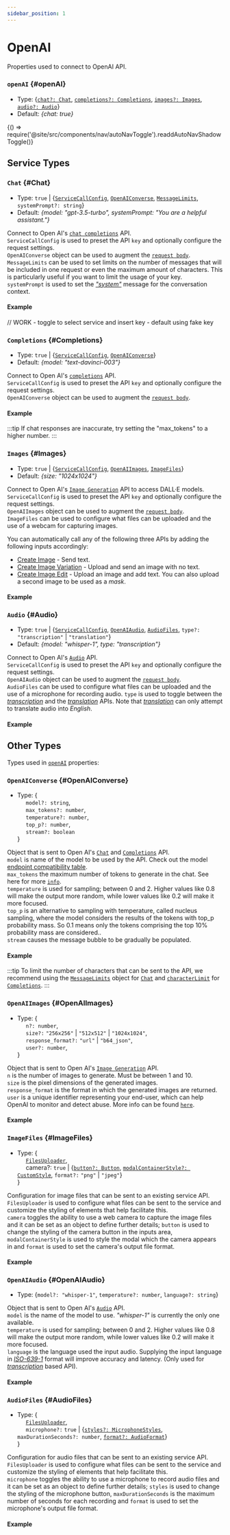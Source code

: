 ```yaml
---
sidebar_position: 1
---
```


# OpenAI

Properties used to connect to OpenAI API.

### `openAI` {#openAI}

- Type: {[`chat?: Chat`](HERE), [`completions?: Completions`](HERE), [`images?: Images`](HERE), [`audio?: Audio`](HERE)}
- Default: _{chat: true}_


<BrowserOnly>{() => require('@site/src/components/nav/autoNavToggle').readdAutoNavShadowToggle()}</BrowserOnly>

## Service Types

### `Chat` {#Chat}

- Type: `true` | {[`ServiceCallConfig`](HERE), [`OpenAIConverse`](HERE), [`MessageLimits`](HERE), `systemPrompt?: string`}
- Default: _{model: "gpt-3.5-turbo", systemPrompt: "You are a helpful assistant."}_

Connect to Open AI's [`chat completions`](https://platform.openai.com/docs/api-reference/chat/create) API. <br />
`ServiceCallConfig` is used to preset the API `key` and optionally configure the request settings. <br />
`OpenAIConverse` object can be used to augment the [`request body`](https://platform.openai.com/docs/api-reference/chat/create). <br />
`MessageLimits` can be used to set limits on the number of messages that will be included in one request or even the maximum amount of characters. This is particularly useful
if you want to limit the usage of your key. <br />
`systemPrompt` is used to set the [_"system"_](https://platform.openai.com/docs/api-reference/chat/create) message for the conversation context. <br />

#### Example

// WORK - toggle to select service and insert key - default using fake key

<ComponentContainer>
  <AiAssistantBrowser
    service={{
      openAI: {
        chat: {key: 'placeholder key', stream: true, max_tokens: 2000, systemPrompt: 'Assist me with anything you can'},
      },
    }}
  ></AiAssistantBrowser>
</ComponentContainer>

<LineBreak></LineBreak>

### `Completions` {#Completions}

- Type: `true` | {[`ServiceCallConfig`](HERE), [`OpenAIConverse`](HERE)}
- Default: _{model: "text-davinci-003"}_

Connect to Open AI's [`completions`](https://platform.openai.com/docs/api-reference/completions/create) API. <br />
`ServiceCallConfig` is used to preset the API `key` and optionally configure the request settings. <br />
`OpenAIConverse` object can be used to augment the [`request body`](https://platform.openai.com/docs/api-reference/chat/create). <br />

#### Example

<ComponentContainer>
  <AiAssistantBrowser
    service={{
      openAI: {
        completions: {key: 'placeholder key', stream: true, max_tokens: 2000},
      },
    }}
  ></AiAssistantBrowser>
</ComponentContainer>

<LineBreak></LineBreak>

:::tip
If chat responses are inaccurate, try setting the "max_tokens" to a higher number.
:::

<LineBreak></LineBreak>

### `Images` {#Images}

- Type: `true` | {[`ServiceCallConfig`](HERE), [`OpenAIImages`](HERE), [`ImageFiles`](HERE)}
- Default: _{size: "1024x1024"}_

Connect to Open AI's [`Image Generation`](https://platform.openai.com/docs/guides/images) API to access DALL·E models. <br />
`ServiceCallConfig` is used to preset the API `key` and optionally configure the request settings. <br />
`OpenAIImages` object can be used to augment the [`request body`](https://platform.openai.com/docs/api-reference/images/create). <br />
`ImageFiles` can be used to configure what files can be uploaded and the use of a webcam for capturing images. <br />

You can automatically call any of the following three APIs by adding the following inputs accordingly:

- [Create Image](https://platform.openai.com/docs/api-reference/images/create) - Send text.
- [Create Image Variation](https://platform.openai.com/docs/api-reference/images/create-variation) - Upload and send an image with no text.
- [Create Image Edit](https://platform.openai.com/docs/api-reference/images/create-edit) - Upload an image and add text. You can also upload a second image to be used as a _mask_.

#### Example

<ComponentContainer>
  <AiAssistantBrowser
    service={{
      openAI: {
        images: {key: 'placeholder key', size: '1024x1024', camera: true},
      },
    }}
  ></AiAssistantBrowser>
</ComponentContainer>

<LineBreak></LineBreak>

### `Audio` {#Audio}

- Type: `true` | {[`ServiceCallConfig`](HERE), [`OpenAIAudio`](HERE), [`AudioFiles`](HERE), `type?:` `"transcription"` | `"translation"`}
- Default: _{model: "whisper-1", type: "transcription"}_

Connect to Open AI's [`Audio`](https://platform.openai.com/docs/api-reference/audio) API. <br />
`ServiceCallConfig` is used to preset the API `key` and optionally configure the request settings. <br />
`OpenAIAudio` object can be used to augment the [`request body`](https://platform.openai.com/docs/api-reference/audio/create). <br />
`AudioFiles` can be used to configure what files can be uploaded and the use of a microphone for recording audio.
`type` is used to toggle between the [_transcription_](https://platform.openai.com/docs/api-reference/audio/create) and the [_translation_](https://platform.openai.com/docs/api-reference/audio/create) APIs.
Note that [_translation_](https://platform.openai.com/docs/api-reference/audio/create) can only attempt to translate audio into _English_.

#### Example

<ComponentContainer>
  <AiAssistantBrowser
    service={{
      openAI: {
        audio: {key: 'placeholder key', microphone: true},
      },
    }}
  ></AiAssistantBrowser>
</ComponentContainer>

<LineBreak></LineBreak>

## Other Types

Types used in [`openAI`](HERE) properties:

### `OpenAIConverse` {#OpenAIConverse}

- Type: {<br />
  &nbsp;&nbsp;&nbsp;&nbsp; `model?: string`, <br />
  &nbsp;&nbsp;&nbsp;&nbsp; `max_tokens?: number`, <br />
  &nbsp;&nbsp;&nbsp;&nbsp; `temperature?: number`, <br />
  &nbsp;&nbsp;&nbsp;&nbsp; `top_p?: number`, <br />
  &nbsp;&nbsp;&nbsp;&nbsp; `stream?: boolean` <br />
  }

Object that is sent to Open AI's [`Chat`](https://platform.openai.com/docs/api-reference/chat/create) and [`Completions`](https://platform.openai.com/docs/api-reference/completions/create) API. <br />
`model` is name of the model to be used by the API. Check out the model [endpoint compatibility table](https://platform.openai.com/docs/models/model-endpoint-compatibility). <br />
`max_tokens` the maximum number of tokens to generate in the chat. See here for more [`info`](https://platform.openai.com/tokenizer). <br />
`temperature` is used for sampling; between 0 and 2. Higher values like 0.8 will make the output more random, while lower values like 0.2 will make it more focused. <br />
`top_p` is an alternative to sampling with temperature, called nucleus sampling, where the model considers the results of the tokens with top_p probability mass. So 0.1 means only the tokens comprising the top 10% probability mass are considered.. <br />
`stream` causes the message bubble to be gradually be populated.

#### Example

<ComponentContainer>
  <AiAssistantBrowser
    service={{
      openAI: {
        chat: {
          key: 'placeholder key',
          model: 'gpt-4',
          stream: true,
          max_tokens: 2000,
          temperature: 1,
          top_p: 1,
        },
      },
    }}
  ></AiAssistantBrowser>
</ComponentContainer>

<LineBreak></LineBreak>

:::tip
To limit the number of characters that can be sent to the API, we recommend using the [`MessageLimits`](HERE) object for [`Chat`](HERE)
and [`characterLimit`](HERE) for [`Completions`](HERE).
:::

<LineBreak></LineBreak>

### `OpenAIImages` {#OpenAIImages}

- Type: {<br />
  &nbsp;&nbsp;&nbsp;&nbsp; `n?: number`, <br />
  &nbsp;&nbsp;&nbsp;&nbsp; `size?:` `"256x256"` | `"512x512"` | `"1024x1024"`, <br />
  &nbsp;&nbsp;&nbsp;&nbsp; `response_format?:` `"url"` | `"b64_json"`, <br />
  &nbsp;&nbsp;&nbsp;&nbsp; `user?: number`, <br />
  }

Object that is sent to Open AI's [`Image Generation`](https://platform.openai.com/docs/guides/images) API. <br />
`n` is the number of images to generate. Must be between 1 and 10. <br />
`size` is the pixel dimensions of the generated images. <br />
`response_format` is the format in which the generated images are returned. <br />
`user` is a unique identifier representing your end-user, which can help OpenAI to monitor and detect abuse. More info can be found [`here`](https://platform.openai.com/docs/guides/safety-best-practices/end-user-ids). <br />

#### Example

<ComponentContainer>
  <AiAssistantBrowser
    service={{
      openAI: {
        images: {
          key: 'placeholder key',
          n: 2,
          size: '512x512',
          response_format: 'url',
        },
      },
    }}
  ></AiAssistantBrowser>
</ComponentContainer>

<LineBreak></LineBreak>

### `ImageFiles` {#ImageFiles}

- Type: {<br />
  &nbsp;&nbsp;&nbsp;&nbsp; [`FilesUploader`](HERE), <br />
  &nbsp;&nbsp;&nbsp;&nbsp; camera?: `true` | {[`button?: Button`](HERE), [`modalContainerStyle?: CustomStyle`](HERE), `format?:` `"png"` | `"jpeg"`} <br />
  }

Configuration for image files that can be sent to an existing service API. <br />
`FilesUploader` is used to configure what files can be sent to the service and customize the styling of elements that help facilitate this. <br />
`camera` toggles the ability to use a web camera to capture the image files and it can be set as an object to define further details; `button` is used to
change the styling of the camera button in the inputs area, `modalContainerStyle` is used to style the modal which the camera appears in and `format` is used
to set the camera's output file format. <br />

#### Example

<ComponentContainer>
  <AiAssistantBrowser
    service={{
      openAI: {
        images: {
          key: 'placeholder key',
          files: {acceptedFormats: '.png,.jpeg'},
          button: {position: 'outside-right'},
          camera: {button: {position: 'outside-left'}, modalContainerStyle: {borderRadius: '5px'}, format: 'png'},
        },
      },
    }}
  ></AiAssistantBrowser>
</ComponentContainer>

<LineBreak></LineBreak>

### `OpenAIAudio` {#OpenAIAudio}

- Type: {`model?: "whisper-1"`, `temperature?: number`, `language?: string`}

Object that is sent to Open AI's [`Audio`](https://platform.openai.com/docs/api-reference/audio) API. <br />
`model` is the name of the model to use. _"whisper-1"_ is currently the only one available. <br />
`temperature` is used for sampling; between 0 and 2. Higher values like 0.8 will make the output more random, while lower values like 0.2 will make it more focused. <br />
`language` is the language used the input audio. Supplying the input language in [_ISO-639-1_](https://en.wikipedia.org/wiki/List_of_ISO_639-1_codes) format will improve accuracy and latency. (Only used for [_transcription_](HERE) based API).

#### Example

<ComponentContainer>
  <AiAssistantBrowser
    service={{
      openAI: {
        audio: {
          key: 'placeholder key',
          model: 'whisper-1',
          temperature: 0.3,
          language: 'en',
          type: 'translation',
        },
      },
    }}
  ></AiAssistantBrowser>
</ComponentContainer>

<LineBreak></LineBreak>

### `AudioFiles` {#AudioFiles}

- Type: {<br />
  &nbsp;&nbsp;&nbsp;&nbsp; [`FilesUploader`](HERE), <br />
  &nbsp;&nbsp;&nbsp;&nbsp; `microphone?:` `true` | {[`styles?: MicrophoneStyles`](HERE), `maxDurationSeconds?: number`, [`format?: AudioFormat`](HERE)} <br />
  }

Configuration for audio files that can be sent to an existing service API. <br />
`FilesUploader` is used to configure what files can be sent to the service and customize the styling of elements that help facilitate this. <br />
`microphone` toggles the ability to use a microphone to record audio files and it can be set as an object to define further details; `styles` is used to
change the styling of the microphone button, `maxDurationSeconds` is the maximum number of seconds for each recording and `format` is used
to set the microphone's output file format. <br />

#### Example

<ComponentContainer>
  <AiAssistantBrowser
    service={{
      openAI: {
        audio: {
          key: 'placeholder key',
          files: {acceptedFormats: '.mp3,.wav'},
          button: {position: 'outside-right'},
          microphone: {button: {position: 'outside-left'}, maxDurationSeconds: 10, format: 'mp3'},
        },
      },
    }}
  ></AiAssistantBrowser>
</ComponentContainer>

<LineBreak></LineBreak>
